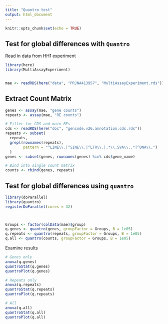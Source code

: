 ```yaml
---
title: "Quantro test"
output: html_document
---
```


```r
knitr::opts_chunk$set(echo = TRUE)
```

## Test for global differences with `Quantro`

Read in data from HH1 experiment

```r
library(here)
library(MultiAssayExperiment)


mae <- readRDS(here("data", "PRJNA413957", "MultiAssayExperiment.rds"))
```

## Extract Count Matrix

```r
genes <- assay(mae, "gene counts")
repeats <- assay(mae, "RE counts")

# Filter for CDS and main REs
cds <- readRDS(here("doc", "gencode.v26.annotation.cds.rds"))
repeats <- subset(
  repeats, 
  grepl(rownames(repeats), 
        pattern = "^LINE\\.|^SINE\\.|^LTR\\.|.*\\.SVA\\..*|^DNA\\.")
  )
genes <- subset(genes, rownames(genes) %in% cds$gene_name)

# Bind into single count matrix
counts <- rbind(genes, repeats)
```

## Test for global differences using `quantro`

```r
library(doParallel)
library(quantro)
registerDoParallel(cores = 32)



Groups <- factor(colData(mae)$group)
q.genes <- quantro(genes, groupFactor = Groups, B = 1e05)
q.repeats <- quantro(repeats, groupFactor = Groups, B = 1e05)
q.all <- quantro(counts, groupFactor = Groups, B = 1e05)
```

Examine results

```r
# Genes only
anova(q.genes)
quantroStat(q.genes)
quantroPlot(q.genes)

# Repeats only
anova(q.repeats)
quantroStat(q.repeats)
quantroPlot(q.repeats)

# All
anova(q.all)
quantroStat(q.all)
quantroPlot(q.all)
```


